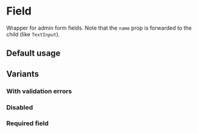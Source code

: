 

<Meta of={FieldStories} />

# Field

Wrapper for admin form fields. Note that the `name` prop is forwarded to the child (like
`TextInput`).

## Default usage

<Canvas>
  <Story of={FieldStories.Default} />
</Canvas>

<ArgsTable of={Field} />

## Variants

### With validation errors

<Canvas>
  <Story of={FieldStories.HasErrors} />
</Canvas>

### Disabled

<Canvas>
  <Story of={FieldStories.Disabled} />
</Canvas>

### Required field

<Canvas>
  <Story of={FieldStories.Required} />
</Canvas>
